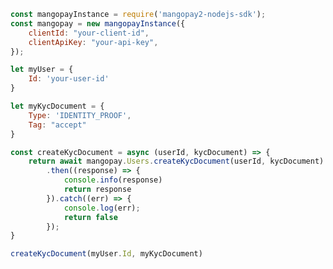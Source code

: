  
```javascript NodeJS  
const mangopayInstance = require('mangopay2-nodejs-sdk');
const mangopay = new mangopayInstance({
    clientId: "your-client-id",
    clientApiKey: "your-api-key",
});

let myUser = {
    Id: 'your-user-id'
}

let myKycDocument = {
    Type: 'IDENTITY_PROOF',
    Tag: "accept"
}

const createKycDocument = async (userId, kycDocument) => {
    return await mangopay.Users.createKycDocument(userId, kycDocument)
        .then((response) => {
            console.info(response)
            return response
        }).catch((err) => {
            console.log(err);
            return false
        }); 
}

createKycDocument(myUser.Id, myKycDocument)
```